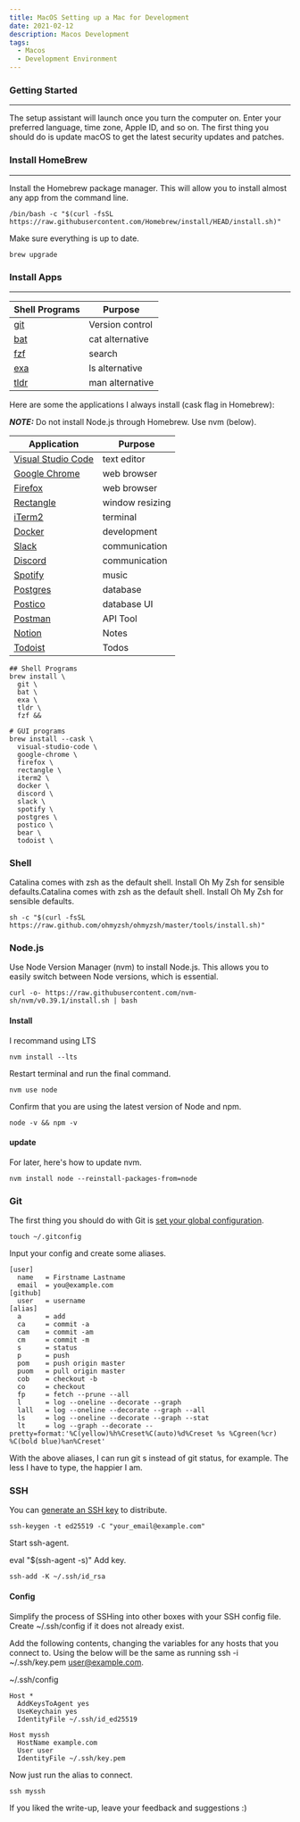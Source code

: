 ```yaml
---
title: MacOS Setting up a Mac for Development
date: 2021-02-12
description: Macos Development 
tags:
  - Macos 
  - Development Environment 
---
```


### Getting Started
----
The setup assistant will launch once you turn the computer on. Enter your preferred language, time zone, Apple ID, and so on. The first thing you should do is update macOS to get the latest security updates and patches.

### Install HomeBrew 
----  
Install the Homebrew package manager. This will allow you to install almost any app from the command line.


```
/bin/bash -c "$(curl -fsSL https://raw.githubusercontent.com/Homebrew/install/HEAD/install.sh)"
```
Make sure everything is up to date.

```
brew upgrade
```

### Install Apps
----
| Shell Programs     | Purpose |
| ----------- | ----------- |
| [git](https://git-scm.com/docs/git-shell)| Version control |
| [bat](https://github.com/sharkdp/bat)         | cat alternative |
| [fzf](https://github.com/junegunn/fzf)         | search |
| [exa](https://the.exa.website/)         | 	ls alternative       |
| [tldr](https://tldr.sh/) | man alternative      |

Here are some the applications I always install (cask flag in Homebrew):


**_NOTE:_** Do not install Node.js through Homebrew. Use nvm (below).

| Application     | Purpose |
| ----------- | ----------- |
| [Visual Studio Code](https://code.visualstudio.com/)        | text editor       |
| [Google Chrome](https://www.google.com/chrome/)   | web browser       |
| [Firefox](https://www.mozilla.org/en-US/firefox/products/)         | web browser       |
| [Rectangle](https://rectangleapp.com/)        | window resizing       |
| [iTerm2](https://iterm2.com/)      | terminal       |
| [Docker](https://www.docker.com/) | 	development       |
| [Slack](https://slack.com/) | communication     |
| [Discord](https://www.discord.com/)  | communication       |
| [Spotify](https://spotify.com/)  | music       |
| [Postgres](https://www.postgresql.org/) | 	database       |
| [Postico](https://eggerapps.at/postico/) | 	database UI       |
| [Postman](https://www.postman.com/) | API Tool      |
| [Notion](https://www.notion.so/) | 	Notes       |
| [Todoist](https://www.todoist.com/)  | 	Todos      |




```
## Shell Programs
brew install \
  git \
  bat \
  exa \
  tldr \
  fzf &&

# GUI programs
brew install --cask \
  visual-studio-code \
  google-chrome \
  firefox \
  rectangle \
  iterm2 \
  docker \
  discord \
  slack \
  spotify \
  postgres \
  postico \
  bear \
  todoist \
  ```
### Shell
Catalina comes with zsh as the default shell. Install Oh My Zsh for sensible defaults.Catalina comes with zsh as the default shell. Install Oh My Zsh for sensible defaults.

```
sh -c "$(curl -fsSL https://raw.github.com/ohmyzsh/ohmyzsh/master/tools/install.sh)"
```

### Node.js
Use Node Version Manager (nvm) to install Node.js. This allows you to easily switch between Node versions, which is essential.

```
curl -o- https://raw.githubusercontent.com/nvm-sh/nvm/v0.39.1/install.sh | bash
```


#### Install
I recommand using LTS  
```
nvm install --lts 
```
Restart terminal and run the final command.

```
nvm use node
```
Confirm that you are using the latest version of Node and npm.
```
node -v && npm -v
```
#### update
For later, here's how to update nvm.
```
nvm install node --reinstall-packages-from=node
```


### Git

The first thing you should do with Git is [set your global configuration](https://git-scm.com/book/en/v2/Getting-Started-First-Time-Git-Setup).

```
touch ~/.gitconfig
```
Input your config and create some aliases.
```
[user]
  name   = Firstname Lastname
  email  = you@example.com
[github]
  user   = username
[alias]
  a      = add
  ca     = commit -a
  cam    = commit -am
  cm     = commit -m
  s      = status
  p      = push
  pom    = push origin master
  puom   = pull origin master
  cob    = checkout -b
  co     = checkout
  fp     = fetch --prune --all
  l      = log --oneline --decorate --graph
  lall   = log --oneline --decorate --graph --all
  ls     = log --oneline --decorate --graph --stat
  lt     = log --graph --decorate --pretty=format:'%C(yellow)%h%Creset%C(auto)%d%Creset %s %Cgreen(%cr) %C(bold blue)%an%Creset'
```
With the above aliases, I can run git s instead of git status, for example. The less I have to type, the happier I am.


### SSH

You can [generate an SSH key](https://help.github.com/articles/generating-a-new-ssh-key-and-adding-it-to-the-ssh-agent/) to distribute.

```
ssh-keygen -t ed25519 -C "your_email@example.com"
```
Start ssh-agent.

eval "$(ssh-agent -s)"
Add key.

```
ssh-add -K ~/.ssh/id_rsa
```

#### Config
Simplify the process of SSHing into other boxes with your SSH config file. Create ~/.ssh/config if it does not already exist.

Add the following contents, changing the variables for any hosts that you connect to. Using the below will be the same as running ssh -i ~/.ssh/key.pem user@example.com.

~/.ssh/config

```
Host *
  AddKeysToAgent yes
  UseKeychain yes
  IdentityFile ~/.ssh/id_ed25519

Host myssh
  HostName example.com
  User user
  IdentityFile ~/.ssh/key.pem
```
Now just run the alias to connect.
```
ssh myssh
```


If you liked the write-up, leave your feedback and suggestions :)

